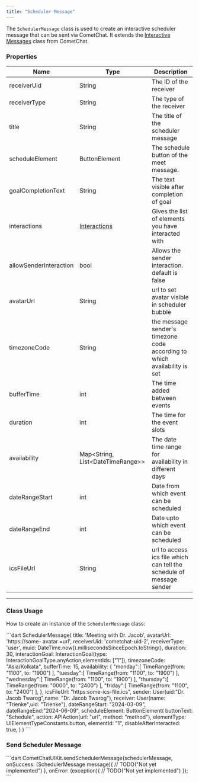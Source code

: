 ```yaml
---
title: "Scheduler Message"
---
```


The `SchedulerMessage` class is used to create an interactive scheduler message that can be sent via CometChat. It extends the [Interactive Messages](/sdk/flutter/interactive-messages) class from CometChat.

### Properties

| Name                   | Type                                                               | Description                                                               |
| ---------------------- | ------------------------------------------------------------------ | ------------------------------------------------------------------------- |
| receiverUid            | String                                                             | The ID of the receiver                                                    |
| receiverType           | String                                                             | The type of the receiver                                                  |
| title                  | String                                                             | The title of the scheduler message                                        |
| scheduleElement        | ButtonElement                                                      | The schedule button of the meet message.                                  |
| goalCompletionText     | String                                                             | The text visible after completion of goal                                 |
| interactions           | [Interactions](/sdk/flutter/interactive-messages#interaction) | Gives the list of elements you have interacted with                       |
| allowSenderInteraction | bool                                                               | Allows the sender interaction. default is false                           |
| avatarUrl              | String                                                             | url to set avatar visible in scheduler bubble                             |
| timezoneCode           | String                                                             | the message sender's timezone code according to which availability is set |
| bufferTime             | int                                                                | The time added between events                                             |
| duration               | int                                                                | The time for the event slots                                              |
| availability           | Map\<String, List\<DateTimeRange>>                                 | The date time range for availability in different days                    |
| dateRangeStart         | int                                                                | Date from which event can be scheduled                                    |
| dateRangeEnd           | int                                                                | Date upto which event can be scheduled                                    |
| icsFileUrl             | String                                                             | url to access ics file which can tell the schedule of message sender      |

***

### Class Usage

How to create an instance of the `SchedulerMessage` class:

<Tabs>
<Tab title="Dart">
```dart
SchedulerMessage( 
    title: 'Meeting with Dr. Jacob',
    avatarUrl: 'https://some- avatar =url',
    receiverUid: 'cometchat-uid-2',
    receiverType: 'user',
    muid: DateTime.now().millisecondsSinceEpoch.toString(),
    duration: 30,
    interactionGoal: InteractionGoal(type: InteractionGoalType.anyAction,elementIds: ["1"]),
    timezoneCode: "Asia/Kolkata",
    bufferTime: 15,
    availability: {
        "monday":[
            TimeRange(from: "1100", to: "1900")
        ],
        "tuesday":[
            TimeRange(from: "1100", to: "1900")
        ],
        "wednesday":[
            TimeRange(from: "1100", to: "1900")
        ],
        "thursday":[
            TimeRange(from: "0000", to: "2400")
        ],
        "friday":[
            TimeRange(from: "1100", to: "2400")
        ],
    },            
    icsFileUrl: "https:some-ics-file.ics",
    sender: User(uid:"Dr. Jacob Twarog",name: "Dr. Jacob Twarog"),
    receiver: User(name: "Trienke",uid: "Trienke"),
    dateRangeStart: "2024-03-09",
    dateRangeEnd:"2024-06-09",
    scheduleElement: ButtonElement(
        buttonText: "Schedule",
        action: APIAction(url: "url", method: "method"),
        elementType: UIElementTypeConstants.button,
        elementId: "1",
        disableAfterInteracted: true,
    )
)
```

</Tab>

</Tabs>

### Send Scheduler Message

<Tabs>
<Tab title="Dart">
```dart
CometChatUIKit.sendSchedulerMessage(schedulerMessage, onSuccess: (SchedulerMessage message){
    // TODO("Not yet implemented")
}, onError: (exception){
    // TODO("Not yet implemented")
});
```

</Tab>

</Tabs>
